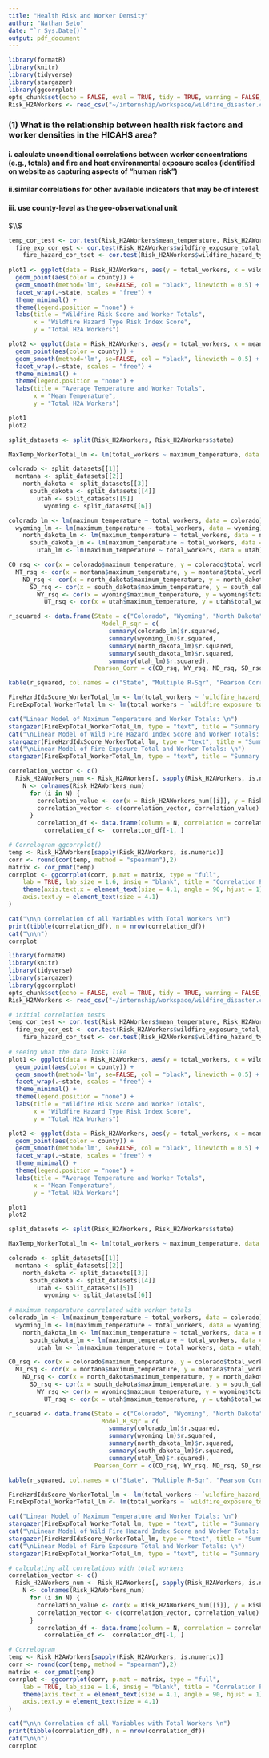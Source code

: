 ```yaml
---
title: "Health Risk and Worker Density"
author: "Nathan Seto"
date: "`r Sys.Date()`"
output: pdf_document
---
```


```r
library(formatR)
library(knitr)
library(tidyverse)
library(stargazer)
library(ggcorrplot)
opts_chunk$set(echo = FALSE, eval = TRUE, tidy = TRUE, warning = FALSE, message = FALSE)
Risk_H2AWorkers <- read_csv("~/internship/workspace/wildfire_disaster.csv")
```

### (1) What is the relationship between health risk factors and worker densities in the HICAHS area?

#### i. calculate unconditional correlations between worker concentrations (e.g., totals) and fire and heat environmental exposure scales (identified on website as capturing aspects of “human risk”)

#### ii.similar correlations for other available indicators that may be of interest

#### iii. use county-level as the geo-observational unit
$\\$

```r
temp_cor_test <- cor.test(Risk_H2AWorkers$mean_temperature, Risk_H2AWorkers$total_workers, method = "spearman")
  fire_exp_cor_est <- cor.test(Risk_H2AWorkers$wildfire_exposure_total, Risk_H2AWorkers$total_workers, method = "spearman")
    fire_hazard_cor_tset <- cor.test(Risk_H2AWorkers$wildfire_hazard_type_risk_index_score, Risk_H2AWorkers$total_workers, method = "spearman")
    
plot1 <- ggplot(data = Risk_H2AWorkers, aes(y = total_workers, x = wildfire_hazard_type_risk_index_score)) +
  geom_point(aes(color = county)) +
  geom_smooth(method='lm', se=FALSE, col = "black", linewidth = 0.5) +
  facet_wrap(.~state, scales = "free") +
  theme_minimal() +
  theme(legend.position = "none") +
  labs(title = "Wildfire Risk Score and Worker Totals",
       x = "Wildfire Hazard Type Risk Index Score",
       y = "Total H2A Workers")

plot2 <- ggplot(data = Risk_H2AWorkers, aes(y = total_workers, x = mean_temperature)) +
  geom_point(aes(color = county)) +
  geom_smooth(method='lm', se=FALSE, col = "black", linewidth = 0.5) +
  facet_wrap(.~state, scales = "free") +
  theme_minimal() +
  theme(legend.position = "none") +
  labs(title = "Average Temperature and Worker Totals",
       x = "Mean Temperature",
       y = "Total H2A Workers")

plot1
plot2
```


```r
split_datasets <- split(Risk_H2AWorkers, Risk_H2AWorkers$state)

MaxTemp_WorkerTotal_lm <- lm(total_workers ~ maximum_temperature, data = Risk_H2AWorkers)

colorado <- split_datasets[[1]]
  montana <- split_datasets[[2]]
    north_dakota <- split_datasets[[3]]
      south_dakota <- split_datasets[[4]]
        utah <- split_datasets[[5]]
          wyoming <- split_datasets[[6]]

colorado_lm <- lm(maximum_temperature ~ total_workers, data = colorado)
  wyoming_lm <- lm(maximum_temperature ~ total_workers, data = wyoming)
    north_dakota_lm <- lm(maximum_temperature ~ total_workers, data = north_dakota)
      south_dakota_lm <- lm(maximum_temperature ~ total_workers, data = south_dakota)
        utah_lm <- lm(maximum_temperature ~ total_workers, data = utah)

CO_rsq <- cor(x = colorado$maximum_temperature, y = colorado$total_workers)
  MT_rsq <- cor(x = montana$maximum_temperature, y = montana$total_workers)
    ND_rsq <- cor(x = north_dakota$maximum_temperature, y = north_dakota$total_workers)
      SD_rsq <- cor(x = south_dakota$maximum_temperature, y = south_dakota$total_workers)
        WY_rsq <- cor(x = wyoming$maximum_temperature, y = wyoming$total_workers)
          UT_rsq <- cor(x = utah$maximum_temperature, y = utah$total_workers)

r_squared <- data.frame(State = c("Colorado", "Wyoming", "North Dakota", "South Dakota", "Utah"),
                          Model_R_sqr = c(
                            summary(colorado_lm)$r.squared,
                            summary(wyoming_lm)$r.squared,
                            summary(north_dakota_lm)$r.squared,
                            summary(south_dakota_lm)$r.squared,
                            summary(utah_lm)$r.squared), 
                        Pearson_Corr = c(CO_rsq, WY_rsq, ND_rsq, SD_rsq, UT_rsq))

kable(r_squared, col.names = c("State", "Multiple R-Sqr", "Pearson Corr. Coef."), align = 'lcc', label = "Correlation Between Heat and Worker Density", digits = 3)

FireHzrdIdxScore_WorkerTotal_lm <- lm(total_workers ~ `wildfire_hazard_type_risk_index_score`, data = Risk_H2AWorkers)
FireExpTotal_WorkerTotal_lm <- lm(total_workers ~ `wildfire_exposure_total`, data = Risk_H2AWorkers)

cat("Linear Model of Maximum Temperature and Worker Totals: \n")
stargazer(FireExpTotal_WorkerTotal_lm, type = "text", title = "Summary Statistics", out = "summary_statistics.txt")
cat("\nLinear Model of Wild Fire Hazard Index Score and Worker Totals: \n")
stargazer(FireHzrdIdxScore_WorkerTotal_lm, type = "text", title = "Summary Statistics of Coefficients")
cat("\nLinear Model of Fire Exposure Total and Worker Totals: \n")
stargazer(FireExpTotal_WorkerTotal_lm, type = "text", title = "Summary Statistics of Coefficients")
```

```r
correlation_vector <- c()
  Risk_H2AWorkers_num <- Risk_H2AWorkers[, sapply(Risk_H2AWorkers, is.numeric)]
    N <- colnames(Risk_H2AWorkers_num)
      for (i in N) {
        correlation_value <- cor(x = Risk_H2AWorkers_num[[i]], y = Risk_H2AWorkers_num$total_workers, method = "spearman")
        correlation_vector <- c(correlation_vector, correlation_value)
      }
        correlation_df <- data.frame(column = N, correlation = correlation_vector) |> arrange(desc(correlation))
          correlation_df <-  correlation_df[-1, ]

# Correlogram ggcorrplot()
temp <- Risk_H2AWorkers[sapply(Risk_H2AWorkers, is.numeric)]
corr <- round(cor(temp, method = "spearman"),2)
matrix <- cor_pmat(temp)
corrplot <- ggcorrplot(corr, p.mat = matrix, type = "full",
    lab = TRUE, lab_size = 1.6, insig = "blank", title = "Correlation Plot") +
    theme(axis.text.x = element_text(size = 4.1, angle = 90, hjust = 1),
    axis.text.y = element_text(size = 4.1)
)

cat("\n\n Correlation of all Variables with Total Workers \n")
print(tibble(correlation_df), n = nrow(correlation_df))
cat("\n\n")
corrplot
```


```r
library(formatR)
library(knitr)
library(tidyverse)
library(stargazer)
library(ggcorrplot)
opts_chunk$set(echo = FALSE, eval = TRUE, tidy = TRUE, warning = FALSE, message = FALSE)
Risk_H2AWorkers <- read_csv("~/internship/workspace/wildfire_disaster.csv")

# initial correlation tests
temp_cor_test <- cor.test(Risk_H2AWorkers$mean_temperature, Risk_H2AWorkers$total_workers, method = "spearman")
  fire_exp_cor_est <- cor.test(Risk_H2AWorkers$wildfire_exposure_total, Risk_H2AWorkers$total_workers, method = "spearman")
    fire_hazard_cor_tset <- cor.test(Risk_H2AWorkers$wildfire_hazard_type_risk_index_score, Risk_H2AWorkers$total_workers, method = "spearman")
    
# seeing what the data looks like
plot1 <- ggplot(data = Risk_H2AWorkers, aes(y = total_workers, x = wildfire_hazard_type_risk_index_score)) +
  geom_point(aes(color = county)) +
  geom_smooth(method='lm', se=FALSE, col = "black", linewidth = 0.5) +
  facet_wrap(.~state, scales = "free") +
  theme_minimal() +
  theme(legend.position = "none") +
  labs(title = "Wildfire Risk Score and Worker Totals",
       x = "Wildfire Hazard Type Risk Index Score",
       y = "Total H2A Workers")

plot2 <- ggplot(data = Risk_H2AWorkers, aes(y = total_workers, x = mean_temperature)) +
  geom_point(aes(color = county)) +
  geom_smooth(method='lm', se=FALSE, col = "black", linewidth = 0.5) +
  facet_wrap(.~state, scales = "free") +
  theme_minimal() +
  theme(legend.position = "none") +
  labs(title = "Average Temperature and Worker Totals",
       x = "Mean Temperature",
       y = "Total H2A Workers")

plot1
plot2

split_datasets <- split(Risk_H2AWorkers, Risk_H2AWorkers$state)

MaxTemp_WorkerTotal_lm <- lm(total_workers ~ maximum_temperature, data = Risk_H2AWorkers)

colorado <- split_datasets[[1]]
  montana <- split_datasets[[2]]
    north_dakota <- split_datasets[[3]]
      south_dakota <- split_datasets[[4]]
        utah <- split_datasets[[5]]
          wyoming <- split_datasets[[6]]
          
# maximum temperature correlated with worker totals
colorado_lm <- lm(maximum_temperature ~ total_workers, data = colorado)
  wyoming_lm <- lm(maximum_temperature ~ total_workers, data = wyoming)
    north_dakota_lm <- lm(maximum_temperature ~ total_workers, data = north_dakota)
      south_dakota_lm <- lm(maximum_temperature ~ total_workers, data = south_dakota)
        utah_lm <- lm(maximum_temperature ~ total_workers, data = utah)

CO_rsq <- cor(x = colorado$maximum_temperature, y = colorado$total_workers)
  MT_rsq <- cor(x = montana$maximum_temperature, y = montana$total_workers)
    ND_rsq <- cor(x = north_dakota$maximum_temperature, y = north_dakota$total_workers)
      SD_rsq <- cor(x = south_dakota$maximum_temperature, y = south_dakota$total_workers)
        WY_rsq <- cor(x = wyoming$maximum_temperature, y = wyoming$total_workers)
          UT_rsq <- cor(x = utah$maximum_temperature, y = utah$total_workers)

r_squared <- data.frame(State = c("Colorado", "Wyoming", "North Dakota", "South Dakota", "Utah"),
                          Model_R_sqr = c(
                            summary(colorado_lm)$r.squared,
                            summary(wyoming_lm)$r.squared,
                            summary(north_dakota_lm)$r.squared,
                            summary(south_dakota_lm)$r.squared,
                            summary(utah_lm)$r.squared), 
                        Pearson_Corr = c(CO_rsq, WY_rsq, ND_rsq, SD_rsq, UT_rsq))

kable(r_squared, col.names = c("State", "Multiple R-Sqr", "Pearson Corr. Coef."), align = 'lcc', label = "Correlation Between Heat and Worker Density", digits = 3)

FireHzrdIdxScore_WorkerTotal_lm <- lm(total_workers ~ `wildfire_hazard_type_risk_index_score`, data = Risk_H2AWorkers)
FireExpTotal_WorkerTotal_lm <- lm(total_workers ~ `wildfire_exposure_total`, data = Risk_H2AWorkers)

cat("Linear Model of Maximum Temperature and Worker Totals: \n")
stargazer(FireExpTotal_WorkerTotal_lm, type = "text", title = "Summary Statistics", out = "summary_statistics.txt")
cat("\nLinear Model of Wild Fire Hazard Index Score and Worker Totals: \n")
stargazer(FireHzrdIdxScore_WorkerTotal_lm, type = "text", title = "Summary Statistics of Coefficients", out = "summary_coefficients.txt")
cat("\nLinear Model of Fire Exposure Total and Worker Totals: \n")
stargazer(FireExpTotal_WorkerTotal_lm, type = "text", title = "Summary Statistics of Coefficients", out = "summary_coefficients.txt")

# calculating all correlations with total workers
correlation_vector <- c()
  Risk_H2AWorkers_num <- Risk_H2AWorkers[, sapply(Risk_H2AWorkers, is.numeric)]
    N <- colnames(Risk_H2AWorkers_num)
      for (i in N) {
        correlation_value <- cor(x = Risk_H2AWorkers_num[[i]], y = Risk_H2AWorkers_num$total_workers, method = "spearman")
        correlation_vector <- c(correlation_vector, correlation_value)
      }
        correlation_df <- data.frame(column = N, correlation = correlation_vector) |> arrange(desc(correlation))
          correlation_df <-  correlation_df[-1, ]

# Correlogram
temp <- Risk_H2AWorkers[sapply(Risk_H2AWorkers, is.numeric)]
corr <- round(cor(temp, method = "spearman"),2)
matrix <- cor_pmat(temp)
corrplot <- ggcorrplot(corr, p.mat = matrix, type = "full",
    lab = TRUE, lab_size = 1.6, insig = "blank", title = "Correlation Plot") +
    theme(axis.text.x = element_text(size = 4.1, angle = 90, hjust = 1),
    axis.text.y = element_text(size = 4.1)
)

cat("\n\n Correlation of all Variables with Total Workers \n")
print(tibble(correlation_df), n = nrow(correlation_df))
cat("\n\n")
corrplot
```

